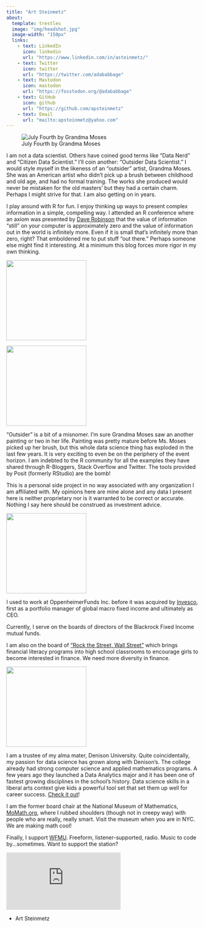 ```yaml
---
title: "Art Steinmetz"
about: 
  template: trestles
  image: "img/headshot.jpg"
  image-width: "150px"
  links:
    - text: LinkedIn
      icon: linkedin
      url: "https://www.linkedin.com/in/asteinmetz/"
    - text: Twitter
      icon: twitter
      url: "https://twitter.com/adababbage"
    - text: Mastodon
      icon: mastodon
      url: "https://fosstodon.org/@adababbage"
    - text: GitHub
      icon: github
      url: "https://github.com/apsteinmetz"
    - text: Email
      url: "mailto:apsteinmetz@yahoo.com"
---
```


![July Fourth by Grandma Moses](img/july-fourth.jpg)

I am not a data scientist. Others have coined good terms like "Data Nerd" and "Citizen Data Scientist." I'll coin another: "Outsider Data Scientist." I would style myself in the likeness of an "outsider" artist, Grandma Moses. She was an American artist who didn't pick up a brush between childhood and old age, and had no formal training. The works she produced would never be mistaken for the old masters' but they had a certain charm. Perhaps I might strive for that. I am also getting on in years.

I play around with R for fun. I enjoy thinking up ways to present complex information in a simple, compelling way. I attended an R conference where an axiom was presented by [Dave Robinson](http://varianceexplained.org/about/) that the value of information "still" on your computer is approximately zero and the value of information out in the world is infinitely more. Even if it is small that's infinitely more than zero, right? That emboldened me to put stuff "out there." Perhaps someone else might find it interesting. At a minimum this blog forces more rigor in my own thinking.

::: column-margin
![](img/blackrock.png){width="210"}
:::

::: column-margin
![](img/momath.png){width="210"}
:::

"Outsider" is a bit of a misnomer. I'm sure Grandma Moses saw an another painting or two in her life. Painting was pretty mature before Ms. Moses picked up her brush, but this whole data science thing has exploded in the last few years. It is very exciting to even be on the periphery of the event horizon. I am indebted to the R community for all the examples they have shared through R-Bloggers, Stack Overflow and Twitter. The tools provided by Posit (formerly RStudio) are the bomb!

This is a personal side project in no way associated with any organization I am affiliated with. My opinions here are mine alone and any data I present here is neither proprietary nor is it warranted to be correct or accurate. Nothing I say here should be construed as investment advice.

::: column-margin
![](img/rtsws.png){width="210"}
:::

I used to work at OppenheimerFunds Inc. before it was acquired by [Invesco](https://invesco.com), first as a portfolio manager of global macro fixed income and ultimately as CEO.

Currently, I serve on the boards of directors of the Blackrock Fixed Income mutual funds.

I am also on the board of ["Rock the Street, Wall Street"](https://rockthestreetwallstreet.com/) which brings financial literacy programs into high school classrooms to encourage girls to become interested in finance. We need more diversity in finance.

::: column-margin
![](img/denison.png){width="210"}
:::

I am a trustee of my alma mater, Denison University. Quite coincidentally, my passion for data science has grown along with Denison's. The college already had strong computer science and applied mathematics programs. A few years ago they launched a Data Analytics major and it has been one of fastest growing disciplines in the school's history. Data science skills in a liberal arts context give kids a powerful tool set that set them up well for career success. [Check it out](https://denison.edu/academics/data-analytics)!

I am the former board chair at the National Museum of Mathematics, [MoMath.org](https://momath.org), where I rubbed shoulders (though not in creepy way) with people who are really, really smart. Visit the museum when you are in NYC. We are making math cool!

Finally, I support [WFMU](https://wfmu.org/). Freeform, listener-supported, radio. Music to code by...sometimes. Want to support the station?

::: column-margin
<iframe src="https://pledge.wfmu.org/pledge-widget?program=CM&amp;r=http%3A%2F%2Fwfmu.org%2Fplaylists%2Fshows%2F125865" frameborder="0">

</iframe>
:::

-   Art Steinmetz
